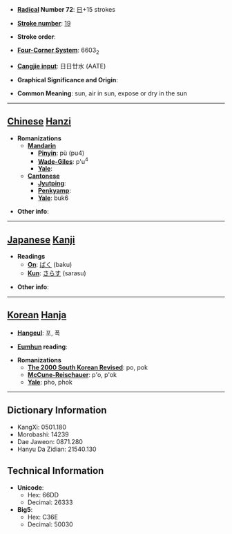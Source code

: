 * '''[[Wiktionary:Chinese radical index| Radical]] Number 72''': [[Wiktionary:Chinese radical index 日|日]]+15 strokes

* '''[[Wiktionary:Chinese total strokes index|Stroke number]]''': [[Wiktionary:Chinese total strokes index 19|19]]

* '''Stroke order''': 

* '''[[Wiktionary:Chinese four corner index|Four-Corner System]]''': 6603<sub>2</sub>

* '''[[Wiktionary:Chinese Cangjie index|Cangjie input]]''': 日日廿水 (AATE)

* '''Graphical Significance and Origin''': 

* '''Common Meaning''': sun, air in sun, expose or dry in the sun

----

== [[Chinese]] [[Hanzi]] ==

* '''Romanizations'''
** '''[[Mandarin]]'''
*** '''[[Pinyin]]''': pù (pu4)
*** '''[[Wade-Giles]]''': p'u<sup>4</sup>
*** '''[[Yale]]''': 
** '''[[Cantonese]]'''
*** '''[[Jyutping]]''':
*** '''[[Penkyamp]]''': 
*** '''[[Yale]]''': buk6

* '''Other info''': 

----

== [[Japanese]] [[Kanji]] ==

* '''Readings'''
** '''[[On]]''': [[ばく]] (baku)
** '''[[Kun]]''': [[さらす]] (sarasu)

* '''Other info''':  

----

== [[Korean]] [[Hanja]] ==

* '''[[Hangeul]]''': 포, 폭

* '''[[Eumhun]] reading''': 

* '''Romanizations'''
** '''[[The 2000 South Korean Revised Romanization|The 2000 South Korean Revised]]''': po, pok
** '''[[McCune-Reischauer]]''': p'o, p'ok
** '''[[Yale]]''': pho, phok

----

== Dictionary Information ==

* KangXi: 0501.180
* Morobashi: 14239
* Dae Jaweon: 0871.280
* Hanyu Da Zidian: 21540.130

== Technical Information ==

* '''Unicode''':
** Hex: 66DD
** Decimal: 26333
* '''Big5''':
** Hex: C36E
** Decimal: 50030
